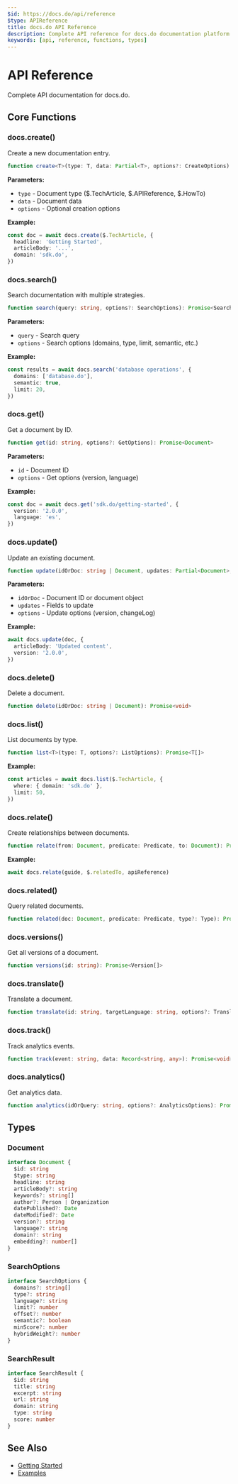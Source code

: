 ```yaml
---
$id: https://docs.do/api/reference
$type: APIReference
title: docs.do API Reference
description: Complete API reference for docs.do documentation platform
keywords: [api, reference, functions, types]
---
```


# API Reference

Complete API documentation for docs.do.

## Core Functions

### docs.create()

Create a new documentation entry.

```typescript
function create<T>(type: T, data: Partial<T>, options?: CreateOptions): Promise<T>
```

**Parameters:**

- `type` - Document type ($.TechArticle, $.APIReference, $.HowTo)
- `data` - Document data
- `options` - Optional creation options

**Example:**

```typescript
const doc = await docs.create($.TechArticle, {
  headline: 'Getting Started',
  articleBody: '...',
  domain: 'sdk.do',
})
```

### docs.search()

Search documentation with multiple strategies.

```typescript
function search(query: string, options?: SearchOptions): Promise<SearchResult[]>
```

**Parameters:**

- `query` - Search query
- `options` - Search options (domains, type, limit, semantic, etc.)

**Example:**

```typescript
const results = await docs.search('database operations', {
  domains: ['database.do'],
  semantic: true,
  limit: 20,
})
```

### docs.get()

Get a document by ID.

```typescript
function get(id: string, options?: GetOptions): Promise<Document>
```

**Parameters:**

- `id` - Document ID
- `options` - Get options (version, language)

**Example:**

```typescript
const doc = await docs.get('sdk.do/getting-started', {
  version: '2.0.0',
  language: 'es',
})
```

### docs.update()

Update an existing document.

```typescript
function update(idOrDoc: string | Document, updates: Partial<Document>, options?: UpdateOptions): Promise<Document>
```

**Parameters:**

- `idOrDoc` - Document ID or document object
- `updates` - Fields to update
- `options` - Update options (version, changeLog)

**Example:**

```typescript
await docs.update(doc, {
  articleBody: 'Updated content',
  version: '2.0.0',
})
```

### docs.delete()

Delete a document.

```typescript
function delete(idOrDoc: string | Document): Promise<void>
```

### docs.list()

List documents by type.

```typescript
function list<T>(type: T, options?: ListOptions): Promise<T[]>
```

**Example:**

```typescript
const articles = await docs.list($.TechArticle, {
  where: { domain: 'sdk.do' },
  limit: 50,
})
```

### docs.relate()

Create relationships between documents.

```typescript
function relate(from: Document, predicate: Predicate, to: Document): Promise<void>
```

**Example:**

```typescript
await docs.relate(guide, $.relatedTo, apiReference)
```

### docs.related()

Query related documents.

```typescript
function related(doc: Document, predicate: Predicate, type?: Type): Promise<Document[]>
```

### docs.versions()

Get all versions of a document.

```typescript
function versions(id: string): Promise<Version[]>
```

### docs.translate()

Translate a document.

```typescript
function translate(id: string, targetLanguage: string, options?: TranslateOptions): Promise<Document>
```

### docs.track()

Track analytics events.

```typescript
function track(event: string, data: Record<string, any>): Promise<void>
```

### docs.analytics()

Get analytics data.

```typescript
function analytics(idOrQuery: string, options?: AnalyticsOptions): Promise<Analytics>
```

## Types

### Document

```typescript
interface Document {
  $id: string
  $type: string
  headline: string
  articleBody?: string
  keywords?: string[]
  author?: Person | Organization
  datePublished?: Date
  dateModified?: Date
  version?: string
  language?: string
  domain?: string
  embedding?: number[]
}
```

### SearchOptions

```typescript
interface SearchOptions {
  domains?: string[]
  type?: string
  language?: string
  limit?: number
  offset?: number
  semantic?: boolean
  minScore?: number
  hybridWeight?: number
}
```

### SearchResult

```typescript
interface SearchResult {
  $id: string
  title: string
  excerpt: string
  url: string
  domain: string
  type: string
  score: number
}
```

## See Also

- [Getting Started](../docs/getting-started)
- [Examples](../examples/)

